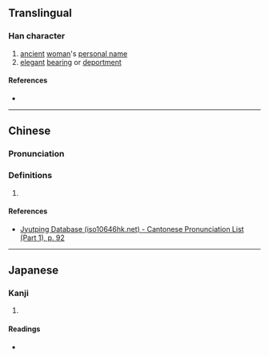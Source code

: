 {{character info/new}}
==Translingual==

===Han character===
{{Han char|rn=38|rad=女|as=05|sn=8|four=42494|canj=VHD|ids=⿰女禾}}

# [[ancient]] [[woman]]'s [[personal name]]
# [[elegant]] [[bearing]] or [[deportment]]

====References====
* {{Han ref|kx=0258.010|dkj=06150|dj=0523.090|hdz=21038.030|uh=59C0|ud=22976|bh=CC51|bd=52305}}

----

==Chinese==
{{zh-forms}}

===Pronunciation===
{{zh-pron
|m=hé
|m-s=
|dg=
|c=wo4
|c-t=
|g=
|h=pfs=
|j=
|mb=
|md=
|mn=
|mn-t=
|w=
|x=
|mc=y
|oc=y
|cat=n
}}

===Definitions===
{{zh-hanzi}}

# {{rfdef|lang=zh}}

====References====
* [http://www.iso10646hk.net/jp/document/download.jsp Jyutping Database (iso10646hk.net) - Cantonese Pronunciation List (Part 1), p. 92]

----

==Japanese==

===Kanji===
{{ja-kanji|grade=|rs=女05}}

# {{defn|lang=ja|sort=女05}}

====Readings====
* {{ja-readings|on=[[か]] (ka), [[わ]] (wa)|kun=}}